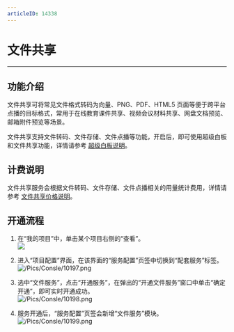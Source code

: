```yaml
---
articleID: 14338
---
```

# 文件共享

- - -

## 功能介绍

文件共享可将常见文件格式转码为向量、PNG、PDF、HTML5 页面等便于跨平台点播的目标格式，常用于在线教育课件共享、视频会议材料共享、网盘文档预览、邮箱附件预览等场景。 

文件共享支持文件转码、文件存储、文件点播等功能，开启后，即可使用超级白板和文件共享功能，详情请参考 [超级白板说明](#11287)。


## 计费说明

文件共享服务会根据文件转码、文件存储、文件点播相关的用量统计费用，详情请参考 [文件共享价格说明](#11958)。


## 开通流程

1. 在“我的项目”中，单击某个项目右侧的“查看”。   
![](/Pics/console/Create_Project5.png)

2. 进入“项目配置”界面，在该界面的“服务配置”页签中切换到“配套服务”标签。
![/Pics/Consle/10197.png](http://doc.oa.zego.im/Pics/Consle/10197.png)

3. 选中“文件服务”，点击“开通服务”，在弹出的“开通文件服务”窗口中单击“确定开通”，即可实时开通成功。   
![/Pics/Consle/10198.png](http://doc.oa.zego.im/Pics/Consle/10198.png)

4. 服务开通后，“服务配置”页签会新增“文件服务”模块。   
![/Pics/Consle/10199.png](http://doc.oa.zego.im/Pics/Consle/10199.png)
